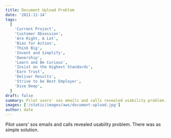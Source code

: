 ```yaml
---
title: Document Upload Problem
date: '2021-11-14'
tags:
  [
    'Current Project',
    'Customer Obsession',
    'Are Right, A Lot',
    'Bias for Action',
    'Think Big',
    'Invent and Simplify',
    'Ownership',
    'Learn and Be Curious',
    'Insist on the Highest Standards',
    'Earn Trust',
    'Deliver Results',
    'Strive to be Best Employer',
    'Dive Deep',
  ]
draft: false
summary: Pilot users' sos emails and calls revealed usability problem.
images: ['/static/images/aws/document-upload.jpg']
author: date
---
```


<Pexels
  src="/static/images/aws/document-upload.jpg"
  srcurl="/static/images/aws/document-upload.jpg"
  author="Mandar Date"
  authorurl="https://www.linkedin.com/in/mandardate"
  alt="Document Upload Problem"
/>

Pilot users' sos emails and calls revealed usability problem. There was as simple solution.
